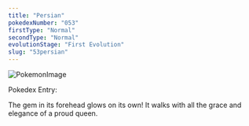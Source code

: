 ```yaml
---
title: "Persian"
pokedexNumber: "053"
firstType: "Normal"
secondType: "Normal"
evolutionStage: "First Evolution"
slug: "53persian"
---
```


![PokemonImage](https://archives.bulbagarden.net/media/upload/thumb/b/b0/0053Persian.png/140px-0053Persian.png)

Pokedex Entry:

The gem in its forehead glows on its own! It walks with all the grace and elegance of a proud queen.
